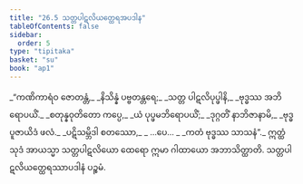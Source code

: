```yaml
---
title: "26.5 သတ္တပါဋလိယတ္ထေရအပဒါန"
tableOfContents: false
sidebar:
  order: 5
type: "tipitaka"
basket: "su"
book: "ap1"
---
```



<DynamicBreadcrumb />

<Division number="17" book="ap1" e="ch" v="20" p="256">

<Paragraph number="3118" type="verses" book="ap1">
_“ကဏိကာရံဝ ဇောတန္တံ,_  
_နိသိန္နံ ပဗ္ဗတန္တရေ;_  
_သတ္တ ပါဋလိပုပ္ဖါနိ,_  
_ဗုဒ္ဓဿ အဘိရောပယိံ._  

</Paragraph>

</Division>
<Division number="18" book="ap1" e="ch" v="20" p="257">

<Paragraph number="3119" type="verses" book="ap1">
_စတုန္နဝုတိတော ကပ္ပေ,_  
_ယံ ပုပ္ဖမဘိရောပယိံ;_  
_ဒုဂ္ဂတိံ နာဘိဇာနာမိ,_  
_ဗုဒ္ဓပူဇာယိဒံ ဖလံ._  

</Paragraph>

</Division>
<Division number="19" book="ap1" e="ch" v="20" p="257">

<Paragraph number="3120" type="verses" book="ap1">
_ပဋိသမ္ဘိဒါ စတဿော,_  
_ …ပေ… _  
_ကတံ ဗုဒ္ဓဿ သာသနံ”._  

</Paragraph>

<Paragraph number="3121" book="ap1">
ဣတ္ထံ သုဒံ အာယသ္မာ သတ္တပါဋလိယော ထေရော ဣမာ ဂါထာယော အဘာသိတ္ထာတိ.

</Paragraph>
</Division>

<Paragraph number="3122" type="center" book="ap1">
သတ္တပါဋလိယတ္ထေရဿာပဒါနံ ပဉ္စမံ.
</Paragraph>